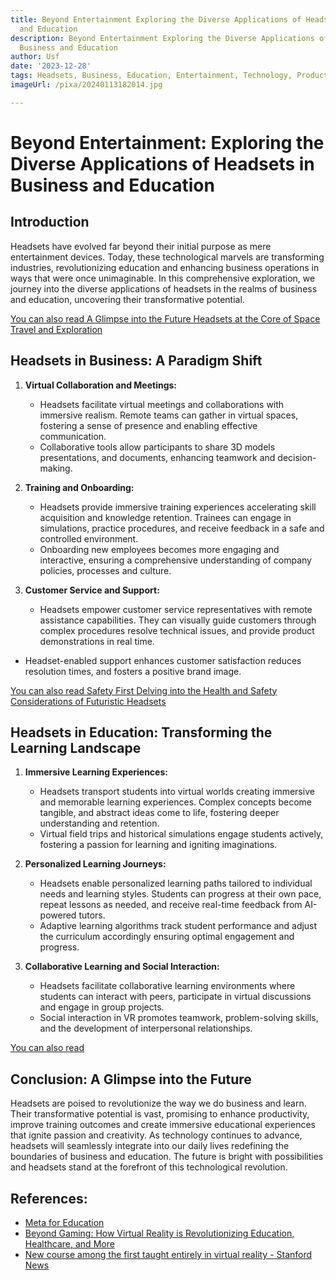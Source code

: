 ```yaml
---
title: Beyond Entertainment Exploring the Diverse Applications of Headsets in Business
  and Education
description: Beyond Entertainment Exploring the Diverse Applications of Headsets in
  Business and Education
author: Usf
date: '2023-12-28'
tags: Headsets, Business, Education, Entertainment, Technology, Productivity, Communication
imageUrl: /pixa/20240113182014.jpg

---
```

# Beyond Entertainment: Exploring the Diverse Applications of Headsets in Business and Education

## Introduction

Headsets have evolved far beyond their initial purpose as mere entertainment  devices. Today, these technological marvels are transforming industries, revolutionizing education and enhancing  business operations in ways that were once unimaginable. In  this comprehensive exploration, we journey into the  diverse applications of headsets in  the realms of business  and education, uncovering their transformative potential.

[You can also read A Glimpse into the Future Headsets  at the Core  of Space Travel  and Exploration](A%20Glimpse%20into%20the%20Future%20Headsets%20at%20the%20Core%20of%20Space%20Travel%20and%20Exploration)


## Headsets in Business: A Paradigm Shift

1. **Virtual Collaboration and Meetings:**
   -  Headsets facilitate  virtual meetings and collaborations with immersive  realism. Remote teams can gather in virtual spaces, fostering a sense of presence and  enabling effective communication.
   - Collaborative  tools allow participants to share 3D models presentations, and documents, enhancing  teamwork  and decision-making.

2. **Training and Onboarding:**
    - Headsets provide immersive training experiences  accelerating skill acquisition and knowledge retention. Trainees can engage in simulations, practice procedures, and receive feedback  in a safe and controlled environment.
   - Onboarding new employees becomes more  engaging and interactive, ensuring a comprehensive understanding  of company policies, processes and culture.

3.  **Customer Service and Support:**
    - Headsets empower customer service representatives  with remote assistance capabilities.  They can visually guide customers through complex procedures resolve technical issues, and provide product demonstrations in real time.
   - Headset-enabled support enhances customer satisfaction reduces resolution times, and fosters  a positive brand image.

[You  can also read Safety First Delving into the Health  and Safety Considerations of Futuristic Headsets](Safety%20First%20Delving%20into%20the%20Health%20and%20Safety%20Considerations%20of%20Futuristic%20Headsets)


## Headsets in  Education: Transforming the Learning Landscape

1. **Immersive Learning Experiences:**
    - Headsets transport students into virtual worlds creating immersive  and memorable learning  experiences. Complex concepts become tangible, and abstract ideas  come to life, fostering deeper understanding and retention.
   - Virtual field trips and historical simulations engage students actively, fostering  a passion for learning and igniting imaginations.

2. **Personalized Learning Journeys:**
   - Headsets enable personalized learning  paths tailored to individual needs and learning styles. Students can progress at their own pace, repeat lessons as needed,  and receive  real-time feedback from AI-powered tutors.
   - Adaptive learning algorithms track student performance and  adjust the curriculum accordingly ensuring  optimal engagement and progress.

3. **Collaborative Learning and Social Interaction:**
   - Headsets facilitate collaborative learning environments  where students can interact with peers, participate  in virtual discussions  and engage in group projects.
   - Social interaction in VR promotes teamwork, problem-solving skills, and the development  of interpersonal relationships.

[You can also read ]()


## Conclusion:  A Glimpse into the Future

Headsets are poised to revolutionize the  way we do business and learn. Their transformative potential is vast, promising  to  enhance productivity,  improve training outcomes and create immersive educational experiences that ignite passion and creativity. As technology continues to advance, headsets will seamlessly integrate into our daily lives redefining the boundaries of business and education. The future is bright  with possibilities and headsets stand at the forefront of this technological revolution.

## References:
- [Meta for Education](https://about.meta.com/immersive-learning/)
- [Beyond Gaming: How Virtual Reality is Revolutionizing Education, Healthcare, and More](https://www.linkedin.com/pulse/beyond-gaming-how-virtual-reality-revolutionizing-education-maurya)
- [New course among the first taught entirely in virtual reality - Stanford News](https://news.stanford.edu/2021/11/05/new-class-among-first-taught-entirely-virtual-reality/)
